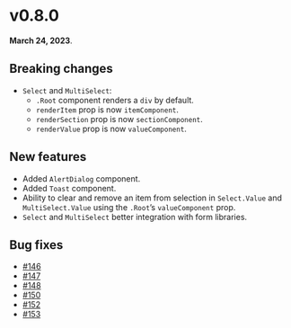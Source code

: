 # v0.8.0

**March 24, 2023**.

## Breaking changes

- `Select` and `MultiSelect`:
  - `.Root` component renders a `div` by default.
  - `renderItem` prop is now `itemComponent`.
  - `renderSection` prop is now `sectionComponent`.
  - `renderValue` prop is now `valueComponent`.

## New features

- Added `AlertDialog` component.
- Added `Toast` component.
- Ability to clear and remove an item from selection in `Select.Value` and `MultiSelect.Value` using the `.Root`’s `valueComponent` prop.
- `Select` and `MultiSelect` better integration with form libraries.

## Bug fixes

- [#146](https://github.com/kobaltedev/kobalte/pull/146)
- [#147](https://github.com/kobaltedev/kobalte/pull/147)
- [#148](https://github.com/kobaltedev/kobalte/pull/148)
- [#150](https://github.com/kobaltedev/kobalte/pull/150)
- [#152](https://github.com/kobaltedev/kobalte/pull/152)
- [#153](https://github.com/kobaltedev/kobalte/pull/153)
